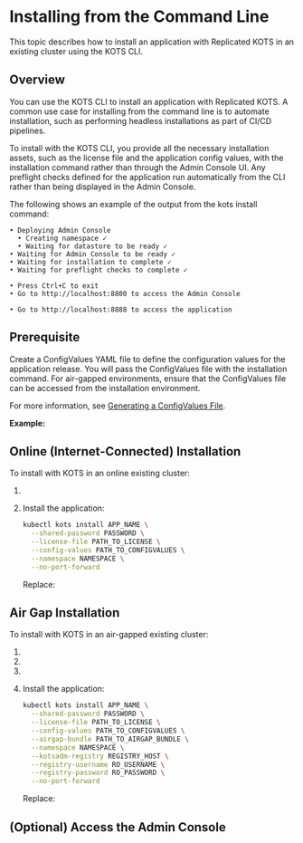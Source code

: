 
# Installing from the Command Line

This topic describes how to install an application with Replicated KOTS in an existing cluster using the KOTS CLI.

## Overview

You can use the KOTS CLI to install an application with Replicated KOTS. A common use case for installing from the command line is to automate installation, such as performing headless installations as part of CI/CD pipelines.

To install with the KOTS CLI, you provide all the necessary installation assets, such as the license file and the application config values, with the installation command rather than through the Admin Console UI. Any preflight checks defined for the application run automatically from the CLI rather than being displayed in the Admin Console.

The following shows an example of the output from the kots install command:

  ```
  • Deploying Admin Console
    • Creating namespace ✓
    • Waiting for datastore to be ready ✓
  • Waiting for Admin Console to be ready ✓
  • Waiting for installation to complete ✓
  • Waiting for preflight checks to complete ✓

  • Press Ctrl+C to exit
  • Go to http://localhost:8800 to access the Admin Console

  • Go to http://localhost:8888 to access the application
  ```

## Prerequisite

Create a ConfigValues YAML file to define the configuration values for the application release. You will pass the ConfigValues file with the installation command. For air-gapped environments, ensure that the ConfigValues file can be accessed from the installation environment. 

For more information, see [Generating a ConfigValues File](/vendor/releases-configvalues).

**Example:**

<ConfigValuesExample/>
   
## Online (Internet-Connected) Installation

To install with KOTS in an online existing cluster:

1. <InstallKotsCli/>

1. Install the application:

    ```bash 
    kubectl kots install APP_NAME \
      --shared-password PASSWORD \
      --license-file PATH_TO_LICENSE \
      --config-values PATH_TO_CONFIGVALUES \
      --namespace NAMESPACE \
      --no-port-forward
    ```
    Replace:

    <PlaceholdersGlobal/>

    <PlaceholderNamespaceExisting/>

## Air Gap Installation

To install with KOTS in an air-gapped existing cluster:

1. <InstallKotsCliAirGap/>

1. <DownloadKotsBundle/>

    <KotsVersionMatch/>

1. <PushKotsImages/>

1. Install the application:

      ```bash
      kubectl kots install APP_NAME \
        --shared-password PASSWORD \
        --license-file PATH_TO_LICENSE \
        --config-values PATH_TO_CONFIGVALUES \
        --airgap-bundle PATH_TO_AIRGAP_BUNDLE \
        --namespace NAMESPACE \
        --kotsadm-registry REGISTRY_HOST \
        --registry-username RO_USERNAME \
        --registry-password RO_PASSWORD \
        --no-port-forward
      ```

      Replace:

      <PlaceholdersGlobal/>
      
      <PlaceholderAirgapBundle/>

      <PlaceholderNamespaceExisting/>
      
      <PlaceholderRoCreds/>

## (Optional) Access the Admin Console

<AccessAdminConsole/>